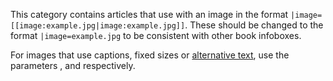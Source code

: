 {{polluted category}}
{{tracking category|hidden=yes}}

This category contains articles that use {{tl|infobox book}} with an image in the format <tt><nowiki>|image=[[image:example.jpg|image:example.jpg]]</nowiki></tt>. These should be changed to the format <tt><nowiki>|image=example.jpg</nowiki></tt> to be consistent with other book infoboxes.

For images that use captions, fixed sizes or [[WP:ALT|alternative text]], use the parameters {{para|caption}}, {{para|image_size}} and {{para|alt}} respectively.

{{CategoryTOC}}